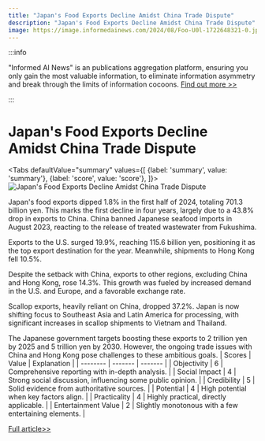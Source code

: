 ```yaml
---
title: "Japan's Food Exports Decline Amidst China Trade Dispute"
description: "Japan's Food Exports Decline Amidst China Trade Dispute"
image: https://image.informedainews.com/2024/08/Foo-U0l-1722648321-0.jpg
---
```



:::info

"Informed AI News" is an publications aggregation platform, ensuring you only gain the most valuable information, to eliminate information asymmetry and break through the limits of information cocoons.  [Find out more >>](/)

:::

# Japan's Food Exports Decline Amidst China Trade Dispute


<Tabs
	defaultValue="summary"
	values={[
	{label: 'summary', value: 'summary'},
	{label: 'score', value: 'score'},
]}>
<TabItem value="summary">
<img
  src="https://image.informedainews.com/2024/08/Foo-U0l-1722648321-0.jpg"
  alt="Japan's Food Exports Decline Amidst China Trade Dispute"
/>



Japan's food exports dipped 1.8% in the first half of 2024, totaling 701.3 billion yen. This marks the first decline in four years, largely due to a 43.8% drop in exports to China. China banned Japanese seafood imports in August 2023, reacting to the release of treated wastewater from Fukushima.

Exports to the U.S. surged 19.9%, reaching 115.6 billion yen, positioning it as the top export destination for the year. Meanwhile, shipments to Hong Kong fell 10.5%.

Despite the setback with China, exports to other regions, excluding China and Hong Kong, rose 14.3%. This growth was fueled by increased demand in the U.S. and Europe, and a favorable exchange rate.

Scallop exports, heavily reliant on China, dropped 37.2%. Japan is now shifting focus to Southeast Asia and Latin America for processing, with significant increases in scallop shipments to Vietnam and Thailand.

The Japanese government targets boosting these exports to 2 trillion yen by 2025 and 5 trillion yen by 2030. However, the ongoing trade issues with China and Hong Kong pose challenges to these ambitious goals.
</TabItem>
<TabItem value="score">
	| Scores     | Value   | Explanation |
	| -------- | ------- | ------- |
	| Objectivity  | 6    | Comprehensive reporting with in-depth analysis.    |
	| Social Impact | 4     | Strong social discussion, influencing some public opinion.    |
	| Credibility    | 5    | Solid evidence from authoritative sources.    |
	| Potential    | 4    | High potential when key factors align.    |
	| Practicality    | 4    | Highly practical, directly applicable.    |
	| Entertainment Value    | 2    | Slightly monotonous with a few entertaining elements.    |
</TabItem>
</Tabs>

[Full article>>](https://asia.nikkei.com/Economy/Trade/Japan-first-half-food-exports-down-1st-time-in-4-years-amid-China-row)
